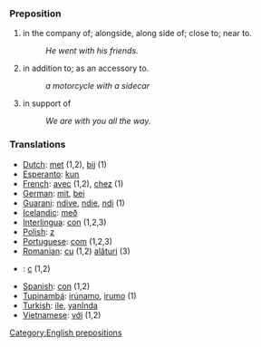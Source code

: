 === Preposition ===
#in the company of; alongside, along side of; close to; near to.
#:''He went with his friends.''
#in addition to; as an accessory to.
#:''a motorcycle with a sidecar''
#in support of
#:''We are with you all the way.''

=== Translations ===
*[[Dutch]]: [[met]] (1,2), [[bij]] (1)
*[[Esperanto]]: [[kun]]
*[[French]]: [[avec]] (1,2), [[chez]] (1)
*[[German]]: [[mit]], [[bei]]
*[[Guarani]]: [[ndive]], [[ndie]], [[ndi]] (1)
*[[Icelandic]]: [[með]]
*[[Interlingua]]: [[con]] (1,2,3)
*[[Polish]]: [[z]]
*[[Portuguese]]: [[com]] (1,2,3)
*[[Romanian]]: [[cu]] (1,2) [[alături]] (3)
*{{ru}}: [[с]] (1,2)
*[[Spanish]]: [[con]] (1,2)
*[[Tupinambá]]: [[irúnamo]], [[irumo]] (1)
*[[Turkish]]: [[ile]], [[yanInda]]
*[[Vietnamese]]: [[với]] (1,2)

[[Category:English prepositions]]